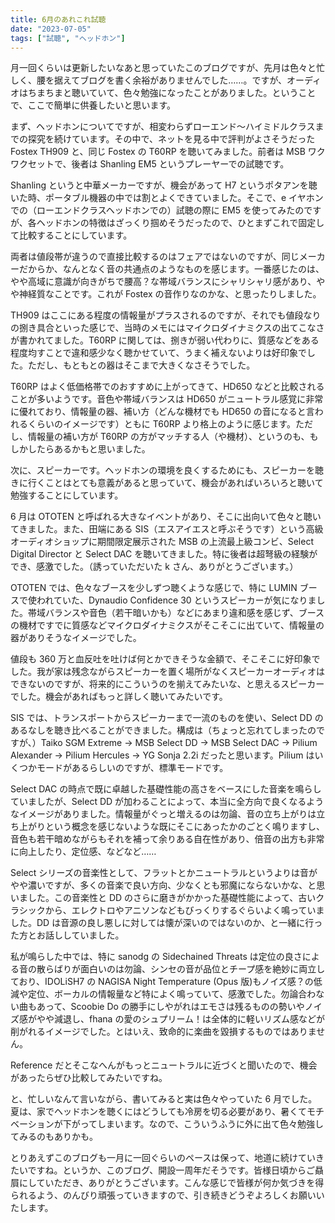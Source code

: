 ```yaml
---
title: 6月のあれこれ試聴
date: "2023-07-05"
tags: ["試聴", "ヘッドホン"]
---
```


月一回くらいは更新したいなあと思っていたこのブログですが、先月は色々と忙しく、腰を据えてブログを書く余裕がありませんでした……。ですが、オーディオはちまちまと聴いていて、色々勉強になったことがありました。ということで、ここで簡単に供養したいと思います。

まず、ヘッドホンについてですが、相変わらずローエンド〜ハイミドルクラスまでの探究を続けています。その中で、ネットを見る中で評判がよさそうだった Fostex TH909 と、同じ Fostex の T60RP を聴いてみました。前者は MSB ワクワクセットで、後者は Shanling EM5 というプレーヤーでの試聴です。

Shanling というと中華メーカーですが、機会があって H7 というポタアンを聴いた時、ポータブル機器の中では割とよくできていました。そこで、e イヤホンでの（ローエンドクラスヘッドホンでの）試聴の際に EM5 を使ってみたのですが、各ヘッドホンの特徴はざっくり掴めそうだったので、ひとまずこれで固定して比較することにしています。

両者は値段帯が違うので直接比較するのはフェアではないのですが、同じメーカーだからか、なんとなく音の共通点のようなものを感じます。一番感じたのは、やや高域に意識が向きがちで腰高？な帯域バランスにシャリシャリ感があり、やや神経質なことです。これが Fostex の音作りなのかな、と思ったりしました。

TH909 はここにある程度の情報量がプラスされるのですが、それでも値段なりの捌き具合といった感じで、当時のメモにはマイクロダイナミクスの出てこなさが書かれてました。T60RP に関しては、捌きが弱い代わりに、質感などをある程度均すことで違和感少なく聴かせていて、うまく補えないよりは好印象でした。ただし、もともとの器はそこまで大きくなさそうでした。

T60RP はよく低価格帯でのおすすめに上がってきて、HD650 などと比較されることが多いようです。音色や帯域バランスは HD650 がニュートラル感覚に非常に優れており、情報量の器、補い方（どんな機材でも HD650 の音になると言われるくらいのイメージです）ともに T60RP より格上のように感じます。ただし、情報量の補い方が T60RP の方がマッチする人（や機材）、というのも、もしかしたらあるかもと思いました。

次に、スピーカーです。ヘッドホンの環境を良くするためにも、スピーカーを聴きに行くことはとても意義があると思っていて、機会があればいろいろと聴いて勉強することにしています。

6 月は OTOTEN と呼ばれる大きなイベントがあり、そこに出向いて色々と聴いてきました。また、田端にある SIS（エスアイエスと呼ぶそうです）という高級オーディオショップに期間限定展示された MSB の上流最上級コンビ、Select Digital Director と Select DAC を聴いてきました。特に後者は超弩級の経験ができ、感激でした。（誘っていただいた k さん、ありがとうございます。）

OTOTEN では、色々なブースを少しずつ聴くような感じで、特に LUMIN ブースで使われていた、Dynaudio Confidence 30 というスピーカーが気になりました。帯域バランスや音色（若干暗いかも）などにあまり違和感を感じず、ブースの機材ですでに質感などマイクロダイナミクスがそこそこに出ていて、情報量の器がありそうなイメージでした。

値段も 360 万と血反吐を吐けば何とかできそうな金額で、そこそこに好印象でした。我が家は残念ながらスピーカーを置く場所がなくスピーカーオーディオはできないのですが、将来的にこういうのを揃えてみたいな、と思えるスピーカーでした。機会があればもっと詳しく聴いてみたいです。

SIS では、トランスポートからスピーカーまで一流のものを使い、Select DD のあるなしを聴き比べることができました。構成は（ちょっと忘れてしまったのですが、）Taiko SGM Extreme → MSB Select DD → MSB Select DAC → Pilium Alexander → Pilium Hercules → YG Sonja 2.2i だったと思います。Pilium はいくつかモードがあるらしいのですが、標準モードです。

Select DAC の時点で既に卓越した基礎性能の高さをベースにした音楽を鳴らしていましたが、Select DD が加わることによって、本当に全方向で良くなるようなイメージがありました。情報量がぐっと増えるのは勿論、音の立ち上がりは立ち上がりという概念を感じないような既にそこにあったかのごとく鳴りますし、音色も若干暗めながらもそれを補って余りある自在性があり、倍音の出方も非常に向上したり、定位感、などなど……

Select シリーズの音楽性として、フラットとかニュートラルというよりは音がやや濃いですが、多くの音楽で良い方向、少なくとも邪魔にならないかな、と思いました。この音楽性と DD のさらに磨きがかかった基礎性能によって、古いクラシックから、エレクトロやアニソンなどもびっくりするぐらいよく鳴っていました。DD は音源の良し悪しに対しては懐が深いのではないのか、と一緒に行った方とお話ししていました。

私が鳴らした中では、特に sanodg の Sidechained Threats は定位の良さによる音の散らばりが面白いのは勿論、シンセの音が品位とチープ感を絶妙に両立しており、IDOLiSH7 の NAGISA Night Temperature (Opus 版)もノイズ感？の低減や定位、ボーカルの情報量など特によく鳴っていて、感激でした。勿論合わない曲もあって、Scoobie Do の勝手にしやがれはエモさは残るものの勢いやノイズ感がやや減退し、fhana の愛のシュプリーム！は全体的に軽いリズム感などが削がれるイメージでした。とはいえ、致命的に楽曲を毀損するものではありません。

Reference だとそこなへんがもっとニュートラルに近づくと聞いたので、機会があったらぜひ比較してみたいですね。

と、忙しいなんて言いながら、書いてみると実は色々やっていた 6 月でした。夏は、家でヘッドホンを聴くにはどうしても冷房を切る必要があり、暑くてモチベーションが下がってしまいます。なので、こういうふうに外に出て色々勉強してみるのもありかも。

とりあえずこのブログも一月に一回ぐらいのペースは保って、地道に続けていきたいですね。というか、このブログ、開設一周年だそうです。皆様日頃からご贔屓にしていただき、ありがとうございます。こんな感じで皆様が何か気づきを得られるよう、のんびり頑張っていきますので、引き続きどうぞよろしくお願いいたします。
